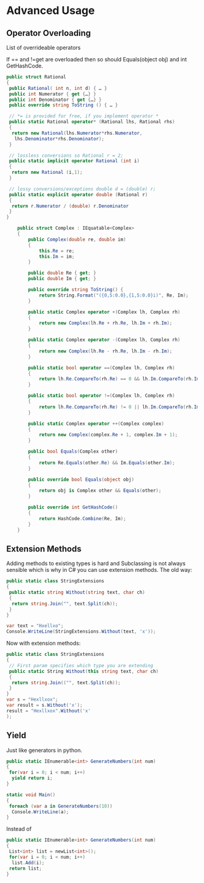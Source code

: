 # Advanced Usage

## Operator Overloading

List of overrideable operators

If == and !=get are overloaded then so should Equals(object obj) and int GetHashCode.

```csharp
public struct Rational
{
 public Rational( int n, int d) { … }
 public int Numerator { get {…} }
 public int Denominator { get {…} }
 public override string ToString () { … }

 // *= is provided for free, if you implement operator *
 public static Rational operator* (Rational lhs, Rational rhs)
 {
  return new Rational(lhs.Numerator*rhs.Numerator,
   lhs.Denominator*rhs.Denominator);
 }

 // lossless conversions so Rational r = 2;
 public static implicit operator Rational (int i)
 {
  return new Rational (i,1);
 }

 // lossy conversions/exceptions double d = (double) r;
 public static explicit operator double (Rational r)
 {
  return r.Numerator / (double) r.Denominator
 }
}
```

```csharp
    public struct Complex : IEquatable<Complex>
    {
        public Complex(double re, double im)
        {
            this.Re = re;
            this.Im = im;
        }

        public double Re { get; }
        public double Im { get; }

        public override string ToString() {
            return String.Format("({0,5:0.0},{1,5:0.0}i)", Re, Im);
        }

        public static Complex operator +(Complex lh, Complex rh)
        {
            return new Complex(lh.Re + rh.Re, lh.Im + rh.Im);
        }

        public static Complex operator -(Complex lh, Complex rh)
        {
            return new Complex(lh.Re - rh.Re, lh.Im - rh.Im);
        }

        public static bool operator ==(Complex lh, Complex rh)
        {
            return lh.Re.CompareTo(rh.Re) == 0 && lh.Im.CompareTo(rh.Im) == 0;
        }

        public static bool operator !=(Complex lh, Complex rh)
        {
            return lh.Re.CompareTo(rh.Re) != 0 || lh.Im.CompareTo(rh.Im) != 0;
        }

        public static Complex operator ++(Complex complex)
        {
            return new Complex(complex.Re + 1, complex.Im + 1);
        }

        public bool Equals(Complex other)
        {
            return Re.Equals(other.Re) && Im.Equals(other.Im);
        }

        public override bool Equals(object obj)
        {
            return obj is Complex other && Equals(other);
        }

        public override int GetHashCode()
        {
            return HashCode.Combine(Re, Im);
        }
    }
```

## Extension Methods

Adding methods to existing types is hard and Subclassing is not always sensible which is why in C# you can use extension methods.
The old way:

```csharp
public static class StringExtensions
{
 public static string Without(string text, char ch)
 {
  return string.Join("", text.Split(ch));
 }
}

var text = "Hxellxo";
Console.WriteLine(StringExtensions.Without(text, 'x'));
```

Now with extension methods:

```csharp
public static class StringExtensions
{
 // First param specifies which type you are extending
 public static String Without(this string text, char ch)
 {
  return string.Join(("", text.Split(ch));
 }
}
var s = "Hexllxox";
var result = s.Without('x');
result = "Hexllxox".Without('x'
);
```

## Yield

Just like generators in python.

```csharp
public static IEnumerable<int> GenerateNumbers(int num)
{
 for(var i = 0; i < num; i++)
  yield return i;
}

static void Main()
{
 foreach (var a in GenerateNumbers(10))
  Console.WriteLine(a);
}
```

Instead of

```csharp
public static IEnumerable<int> GenerateNumbers(int num)
{
 List<int> list = newList<int>();
 for(var i = 0; i < num; i++)
  list.Add(i);
 return list;
}
```
